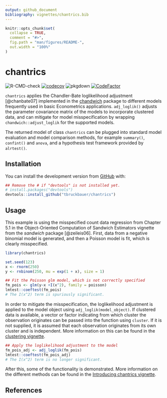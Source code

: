 ```yaml
---
output: github_document
bibliography: vignettes/chantrics.bib
---
```


<!-- README.md is generated from README.Rmd. Please edit that file -->

```r
knitr::opts_chunk$set(
  collapse = TRUE,
  comment = "#>",
  fig.path = "man/figures/README-",
  out.width = "100%"
)
```

# chantrics

<!-- badges: start -->
![R-CMD-check](https://github.com/tbruckbauer/chantrics/workflows/R-CMD-check/badge.svg?branch=master)
[![codecov](https://codecov.io/gh/tbruckbauer/chantrics/branch/master/graph/badge.svg?token=EQQ177WODM)](https://codecov.io/gh/tbruckbauer/chantrics)
![pkgdown](https://github.com/tbruckbauer/chantrics/workflows/pkgdown/badge.svg)
[![CodeFactor](https://www.codefactor.io/repository/github/tbruckbauer/chantrics/badge?s=8292aacb6a947f6280b202c4f29e21e4510dce53)](https://www.codefactor.io/repository/github/tbruckbauer/chantrics)
<!-- badges: end -->

`chantrics` applies the Chandler-Bate loglikelihood adjustment [@chanbate07] implemented in the [chandwich](https://cran.r-project.org/package=chandwich) package to different models frequently used in basic Econometrics applications. `adj_loglik()` adjusts the parameter covariance matrix of the models to incorporate clustered data, and can mitigate for model misspecification by wrapping `chandwich::adjust_loglik` for the supported models.

The returned model of class `chantrics` can be plugged into standard model evaluation and model comparison methods, for example `summary()`, `confint()` and `anova`, and a hypothesis test framework provided by `alrtest()`.

## Installation

<!--You can install the released version of chantrics from [CRAN](https://CRAN.R-project.org) with:

```r
# install.packages("chantrics")
```
-->

You can install the development version from [GitHub](https://github.com/) with:

```r
## Remove the # if "devtools" is not installed yet.
# install.packages("devtools")
devtools::install_github("tbruckbauer/chantrics")
```
## Usage

This example is using the misspecified count data regression from Chapter 5.1 in the Object-Oriented Computation of Sandwich Estimators vignette from the *sandwich* package [@zeileis06]. First, data from a negative binomial model is generated, and then a Poisson model is fit, which is clearly misspecified.

```r
library(chantrics)

set.seed(123)
x <- rnorm(250)
y <- rnbinom(250, mu = exp(1 + x), size = 1)

## Fit the Poisson glm model, which is not correctly specified
fm_pois <- glm(y~x +I(x^2), family = poisson)
lmtest::coeftest(fm_pois)
# The I(x^2) term is spuriously significant.
```

In order to mitigate the misspecification, the loglikelihood adjustment is applied to the model object using `adj_loglik(model_object)`. If clustered data is available, a vector or factor indicating from which cluster the observation originates can be passed into the function using `cluster`. If it is not supplied, it is assumed that each observation originates from its own cluster and is independent. More information on this can be found in the [clustering vignette](https://chantrics.theobruckbauer.eu/articles/clustering-vignette.html).

```r
## Apply the loglikelihood adjustment to the model
fm_pois_adj <- adj_loglik(fm_pois)
lmtest::coeftest(fm_pois_adj)
# The I(x^2) term is no longer significant.
```

After this, some of the functionality is demonstrated. More information on the different methods can be found in the [Introducing chantrics vignette](https://chantrics.theobruckbauer.eu/articles/chantrics-vignette.html).

## References
